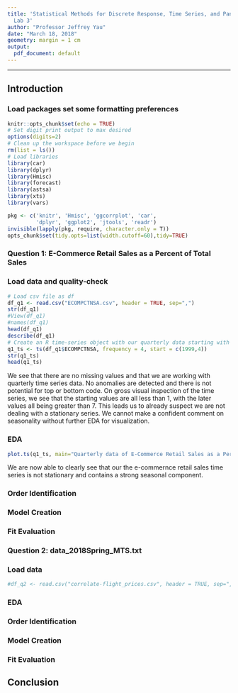 ---
title: 'Statistical Methods for Discrete Response, Time Series, and Panel Data (W271):
  Lab 3'
author: "Professor Jeffrey Yau"
date: "March 18, 2018"
geometry: margin = 1 cm
output:
  pdf_document: default
---
\fontsize{8}{9.25}
\selectfont

******************************************************

## Introduction

<INSERT NARRATIVE>

### Load packages set some formatting preferences
```{r setup, include=FALSE}
knitr::opts_chunk$set(echo = TRUE)
# Set digit print output to max desired
options(digits=2)
# Clean up the workspace before we begin
rm(list = ls())
# Load libraries
library(car)
library(dplyr)
library(Hmisc)
library(forecast)
library(astsa)
library(xts)
library(vars)
```

```{r Pkg and Data Load, message = FALSE, warning=FALSE}
pkg <- c('knitr', 'Hmisc', 'ggcorrplot', 'car',
         'dplyr', 'ggplot2', 'jtools', 'readr')
invisible(lapply(pkg, require, character.only = T))
opts_chunk$set(tidy.opts=list(width.cutoff=60),tidy=TRUE)
```

### Question 1: E-Commerce Retail Sales as a Percent of Total Sales

### Load data and quality-check
```{r}
# Load csv file as df
df_q1 <- read.csv("ECOMPCTNSA.csv", header = TRUE, sep=",")
str(df_q1)
#View(df_q1)
#names(df_q1)
head(df_q1)
describe(df_q1)
# Create an R time-series object with our quarterly data starting with final quarter of 1999
q1_ts <- ts(df_q1$ECOMPCTNSA, frequency = 4, start = c(1999,4))
str(q1_ts)
head(q1_ts)
```
We see that there are no missing values and that we are working with quarterly time series data.  No anomalies are detected and there is not potential for top or bottom code. On gross visual inspection of the time series, we see that the starting values are all less than 1, with the later values all being greater than 7.  This leads us to already suspect we are not dealing with a stationary series.  We cannot make a confident comment on seasonality without further EDA for visualization.

### EDA
```{r, out.width='.49\\linewidth', fig.width=7, fig.height=4, fig.show='hold', fig.align='center', strip.white=TRUE}
plot.ts(q1_ts, main="Quarterly data of E-Commerce Retail Sales as a Percent of Total Sales", ylab="Percent of total sales", col='blue')
```
We are now able to clearly see that our the e-commernce retail sales time series is not stationary and contains a strong seasonal component.

### Order Identification

### Model Creation

### Fit Evaluation

### Question 2: data_2018Spring_MTS.txt

### Load data
```{r, out.width='.49\\linewidth', fig.width=5, fig.height=4, fig.show='hold', fig.align='center', strip.white=TRUE}
#df_q2 <- read.csv("correlate-flight_prices.csv", header = TRUE, sep=",")
```

### EDA

### Order Identification

### Model Creation

### Fit Evaluation

## Conclusion